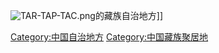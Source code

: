 {{Catnav|頁面分類|...|中国少数民族聚居地|中国藏族聚居地}}
{{Catnav|頁面分類|...|中国行政区划|中国自治地方}}
[[File:TAR-TAP-TAC.png|thumb]]的藏族自治地方]]

[[Category:中国自治地方|Category:中国自治地方]]
[[Category:中国藏族聚居地‎|Category:中国藏族聚居地‎]]